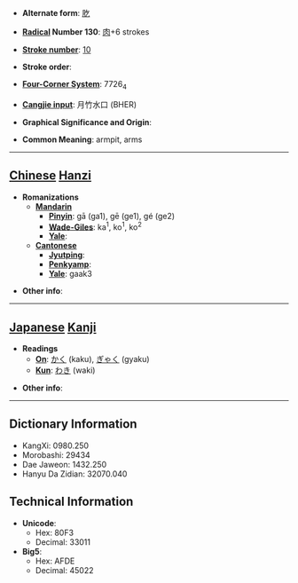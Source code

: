 * '''Alternate form''': [[肐]]

* '''[[Wiktionary:Chinese radical index| Radical]] Number 130''': [[Wiktionary:Chinese radical index 肉|肉]]+6 strokes

* '''[[Wiktionary:Chinese total strokes index|Stroke number]]''': [[Wiktionary:Chinese total strokes index 10|10]]

* '''Stroke order''': 

* '''[[Wiktionary:Chinese four corner index|Four-Corner System]]''': 7726<sub>4</sub>

* '''[[Wiktionary:Chinese Cangjie index|Cangjie input]]''': 月竹水口 (BHER)

* '''Graphical Significance and Origin''': 

* '''Common Meaning''': armpit, arms

----

== [[Chinese]] [[Hanzi]] ==

* '''Romanizations'''
** '''[[Mandarin]]'''
*** '''[[Pinyin]]''': gā (ga1), gē (ge1), gé (ge2)
*** '''[[Wade-Giles]]''': ka<sup>1</sup>, ko<sup>1</sup>, ko<sup>2</sup>
*** '''[[Yale]]''': 
** '''[[Cantonese]]'''
*** '''[[Jyutping]]''':
*** '''[[Penkyamp]]''': 
*** '''[[Yale]]''': gaak3

* '''Other info''': 

----

== [[Japanese]] [[Kanji]] ==

* '''Readings'''
** '''[[On]]''': [[かく]] (kaku), [[ぎゃく]] (gyaku)
** '''[[Kun]]''': [[わき]] (waki)

* '''Other info''':  

----

== Dictionary Information ==

* KangXi: 0980.250
* Morobashi: 29434
* Dae Jaweon: 1432.250
* Hanyu Da Zidian: 32070.040

== Technical Information ==

* '''Unicode''':
** Hex: 80F3
** Decimal: 33011
* '''Big5''':
** Hex: AFDE
** Decimal: 45022